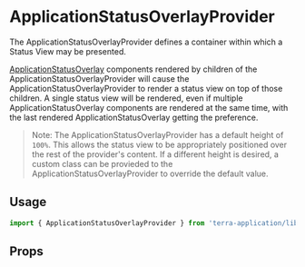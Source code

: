 
# ApplicationStatusOverlayProvider

The ApplicationStatusOverlayProvider defines a container within which a Status View may be presented.

[ApplicationStatusOverlay](/application/terra-application/components/application-status-overlay) components rendered by children of the ApplicationStatusOverlayProvider will cause the
ApplicationStatusOverlayProvider to render a status view on top of those children. A single status view will be rendered, even if multiple ApplicationStatusOverlay components
are rendered at the same time, with the last rendered ApplicationStatusOverlay getting the preference.

> Note: The ApplicationStatusOverlayProvider has a default height of `100%`. This allows the status view to be appropriately
> positioned over the rest of the provider's content. If a different height is desired, a custom class can be provieded to
> the ApplicationStatusOverlayProvider to override the default value.

## Usage

```jsx
import { ApplicationStatusOverlayProvider } from 'terra-application/lib/application-status-overlay';
```

## Props

<ApplicationStatusOverlayProviderProps />

